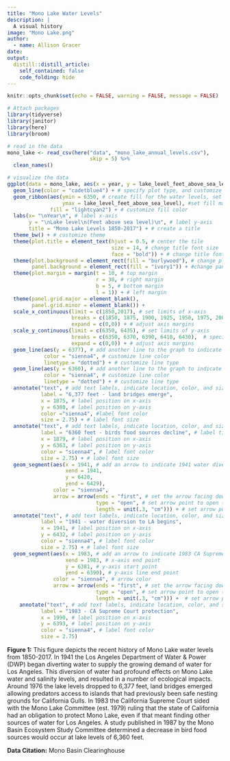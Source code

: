```yaml
---
title: "Mono Lake Water Levels"
description: |
  A visual history
image: "Mono Lake.png"
author:
  - name: Allison Gracer
date:
output:
  distill::distill_article:
    self_contained: false
    code_folding: hide
---
```



```r
knitr::opts_chunk$set(echo = FALSE, warning = FALSE, message = FALSE)

# Attach packages
library(tidyverse)
library(janitor)
library(here)
library(broom)
```



```r
# read in the data
mono_lake <- read_csv(here("data", "mono_lake_annual_levels.csv"),
                           skip = 5) %>% 
  clean_names()
```
 
 
 
 
```r
# visualize the data
ggplot(data = mono_lake, aes(x = year, y = lake_level_feet_above_sea_level)) + # create ggplot
  geom_line(color = "cadetblue4") + # specify plot type, and customize line color
  geom_ribbon(aes(ymin = 6350, # create fill for the water levels, set min
                  ymax = lake_level_feet_above_sea_level), #set fill max
              fill = "lightcyan2") + # customize fill color
  labs(x= "\nYear\n", # label x-axis
       y = "\nLake level\n(Feet above sea level)\n", # label y-axis
       title = "Mono Lake Levels 1850-2017") + # create a title
  theme_bw() + # customize theme
  theme(plot.title = element_text(hjust = 0.5, # center the tile
                                  size = 14, # change title font size
                                  face = "bold")) + # change title font to bold
  theme(plot.background = element_rect(fill = "burlywood"), # change plot background color
        panel.background = element_rect(fill = "ivory1")) + #change panel background color
  theme(plot.margin = margin(t = 10, # top margin
                             r = 30, # right margin
                             b = 5, # bottom margin
                             l = 1)) + # left margin
  theme(panel.grid.major = element_blank(),
        panel.grid.minor = element_blank()) +
  scale_x_continuous(limit = c(1850,2017), # set limits of x-axis
                     breaks = c(1850, 1875, 1900, 1925, 1950, 1975, 2000, 2017), # specify breaks
                     expand = c(0,0)) + # adjust axis margins
  scale_y_continuous(limit = c(6350, 6435), # set limits of y-axis
                     breaks = c(6350, 6370, 6390, 6410, 6430),  # specify breaks
                     expand = c(0,0)) + # adjust axis margins
  geom_line(aes(y = 6377), # add another line to the graph to indicate important water levels
            color = "sienna4", # customize line color
            linetype = "dotted") + # customize line type
  geom_line(aes(y = 6360), # add another line to the graph to indicate important water levels
            color = "sienna4", # customize line color
            linetype = "dotted") + # customize line type
  annotate("text", # add text labels, indicate location, color, and size
           label = "6,377 feet - land bridges emerge",
           x = 1875, # label position on x-axis
           y = 6380, # label position on y-axis
           color ="sienna4", #label font color
           size = 2.75) + # label font size
  annotate("text", # add text labels, indicate location, color, and size
           label = "6360 feet - birds food sources decline", # label title
           x = 1879, # label position on x-axis
           y = 6363, # label position on y-axis
           color = "sienna4", # label font color
           size = 2.75) + # label font size
  geom_segment(aes(x = 1941, # add an arrow to indicate 1941 water diversion to LA
                   xend = 1941,
                   y = 6420,
                   yend = 6429),
               color = "sienna4",
               arrow = arrow(ends = "first", # set the arrow facing down
                             type = "open", # set arrow point to open (not filled in)
                             length = unit(.3, "cm"))) + # set arrow point length
  annotate("text", # add text labels, indicate location, color, and size
           label = "1941 - water diversion to LA begins",
           x = 1941, # label position on x-axis
           y = 6432, # label position on y-axis
           color = "sienna4", # label font color
           size = 2.75) + # label font size
  geom_segment(aes(x = 1983, # add an arrow to indicate 1983 CA Supreme Court ruling
                   xend = 1983, # x-axis end point
                   y = 6381, # y-axis start point
                   yend = 6390), # y-axis line end point
               color = "sienna4", # arrow color
               arrow = arrow(ends = "first", # set the arrow facing down
                             type = "open", # set arrow point to open (not filled in)
                             length = unit(.3, "cm"))) +  # set arrow point length
    annotate("text", # add text labels, indicate location, color, and size
           label = "1983 - CA Supreme Court protection",
           x = 1990, # label position on x-axis
           y = 6393, # label position on y-axis
           color = "sienna4", # label font color
           size = 2.75)

```
 
**Figure 1:** This figure depicts the recent history of Mono Lake water levels from 1850-2017. In 1941 the Los Angeles Department of Water & Power (DWP) began diverting water to supply the growing demand of water for Los Angeles. This diversion of water had profound effects on Mono Lake water and salinity levels, and resulted in a number of ecological impacts. Around 1976 the lake levels dropped to 6,377 feet, land bridges emerged allowing predators access to islands that had previously been safe nesting grounds for California Gulls. In 1983 the California Supreme Court sided with the Mono Lake Committee (est. 1979) ruling that the state of California had an obligation to protect Mono Lake, even if that meant finding other sources of water for Los Angeles. A study published in 1987 by the Mono Basin Ecosystem Study Committee determined a decrease in bird food sources would occur at lake levels of 6,360 feet. 

**Data Citation:** Mono Basin Clearinghouse








